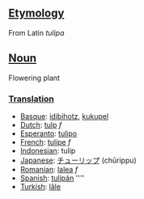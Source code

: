 ==[[Etymology]]==

From Latin ''tulipa''

==[[Noun]]==
Flowering plant

===[[Translation]]===
*[[Basque]]: [[idibihotz]], [[kukupel]]
*[[Dutch]]: [[tulp]] ''f''
*[[Esperanto]]: [[tulipo]]
*[[French]]: [[tulipe]] ''f''
*[[Indonesian]]: tulip
*[[Japanese]]: [[チューリップ]] (chūrippu)
*[[Romanian]]: [[lalea]] ''f''
*[[Spanish]]: [[tulipán]] ''''
*[[Turkish]]: [[lâle]]